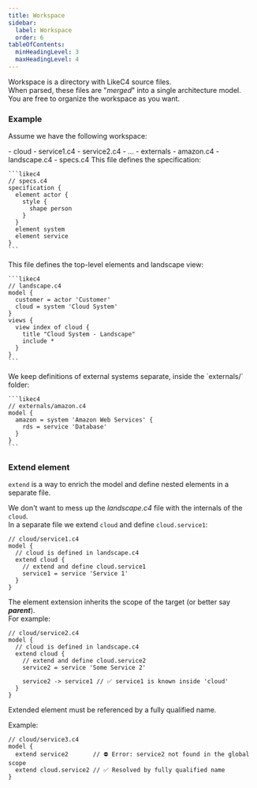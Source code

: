 ```yaml
---
title: Workspace
sidebar: 
  label: Workspace
  order: 6
tableOfContents:
  minHeadingLevel: 3
  maxHeadingLevel: 4
---
```



Workspace is a directory with LikeC4 source files.  
When parsed, these files are "_merged_" into a single architecture model.  
You are free to organize the workspace as you want.


### Example

Assume we have the following workspace:

<FileTree>
- cloud
  - service1.c4
  - service2.c4
  - ...
- externals
  - amazon.c4
- landscape.c4
- specs.c4
</FileTree>


<Tabs>
  <TabItem label="specs.c4">
    This file defines the specification:

    ```likec4
    // specs.c4
    specification {
      element actor {
        style {
          shape person
        }
      }
      element system
      element service
    }
    ```
  </TabItem>
  <TabItem label="landscape.c4">
    This file defines the top-level elements and landscape view:

    ```likec4
    // landscape.c4
    model {
      customer = actor 'Customer'
      cloud = system 'Cloud System'
    }
    views {
      view index of cloud {
        title "Cloud System - Landscape"
        include *
      }
    }
    ```
  </TabItem>
  <TabItem label="externals/amazon.c4">
    We keep definitions of external systems separate, inside the `externals/` folder:
    
    ```likec4
    // externals/amazon.c4
    model {
      amazon = system 'Amazon Web Services' {
        rds = service 'Database'
      }
    }
    ```
  </TabItem>
</Tabs>

### Extend element

`extend` is a way to enrich the model and define nested elements in a separate file.


We don't want to mess up the _landscape.c4_ file with the internals of the `cloud`.  
In a separate file we extend `cloud` and define `cloud.service1`:

```likec4
// cloud/service1.c4
model {
  // cloud is defined in landscape.c4
  extend cloud {
    // extend and define cloud.service1
    service1 = service 'Service 1'
  }
}
```

The element extension inherits the scope of the target (or better say _**parent**_).  
For example:

```likec4
// cloud/service2.c4
model {
  // cloud is defined in landscape.c4
  extend cloud {
    // extend and define cloud.service2
    service2 = service 'Some Service 2'

    service2 -> service1 // ✅ service1 is known inside 'cloud'
  }
}
```


<Aside type='caution'>
Extended element must be referenced by a fully qualified name.  

Example:

```likec4
// cloud/service3.c4
model {
  extend service2       // ⛔️ Error: service2 not found in the global scope
  extend cloud.service2 // ✅ Resolved by fully qualified name
}
```
</Aside>
